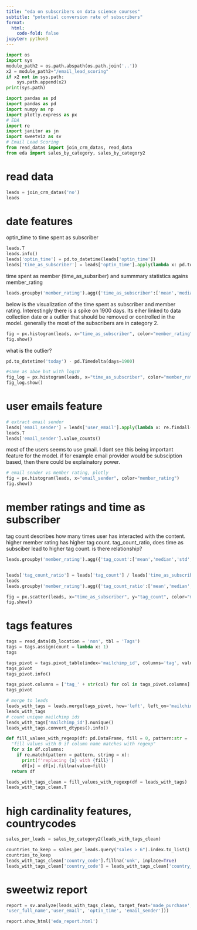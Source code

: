 ```yaml
---
title: "eda on subscribers on data science courses"
subtitle: "potential conversion rate of subscribers"
format:
  html:
    code-fold: false
jupyter: python3
---
```


```python
import os
import sys
module_path2 = os.path.abspath(os.path.join('..'))
x2 = module_path2+"/email_lead_scoring"
if x2 not in sys.path:
    sys.path.append(x2)
print(sys.path)
```

```python
import pandas as pd
import pandas as pd
import numpy as np
import plotly.express as px
# EDA 
import re
import janitor as jn
import sweetviz as sv
# Email Lead Scoring
from read_datas import join_crm_datas, read_data
from eda import sales_by_category, sales_by_category2

```

# read data

```python
leads = join_crm_datas('no')
leads
```

# date features

optin_time to time spent as subscriber

```python
leads.T
leads.info()
leads['optin_time'] = pd.to_datetime(leads['optin_time'])
leads['time_as_subscriber'] = leads['optin_time'].apply(lambda x: pd.to_datetime('today') - x).dt.days

```

time spent as member (time_as_subsriber) and summmary statistics agains member_rating
  
  ```python
  leads.groupby('member_rating').agg({'time_as_subscriber':['mean','median','min','max','std']})
  ```
  

below is the visualization of the time spent as subscriber and member rating. Interestingly there is a spike on 1900 days. Its eiher linked to data collection date or a outlier that should be removed or controlled in the model.
generally the most of the subscribers are in category 2.

  ```python
  fig = px.histogram(leads, x="time_as_subscriber", color="member_rating")
  fig.show()
  ```

what is the outlier?

  ```python
  pd.to_datetime('today') - pd.Timedelta(days=1900)
  ```

  ```python
#same as aboe but with log10
fig_log = px.histogram(leads, x="time_as_subscriber", color="member_rating", log_y=True )
fig_log.show()
  ```

# user emails feature

  ```python
# extract email sender
leads['email_sender'] = leads['user_email'].apply(lambda x: re.findall(r'@(.*)\.', x)[0])
leads.T
leads['email_sender'].value_counts()
  ```

most of the users seems to use gmail. I dont see this being important feature for the model. if for example email provider would be subsciption based, then there could be explainatory power.


  ```python
# email sender vs member rating, plotly
fig = px.histogram(leads, x="email_sender", color="member_rating")
fig.show()
  ```

# member ratings and time as subscriber


tag count describes how many times user has interacted with the content. higher member rating has higher tag count. tag_count_ratio, does time as subsciber lead to higher tag count. is there relationship?

  ```python
  leads.groupby('member_rating').agg({'tag_count':['mean','median','std', 'max']})
  
  
  leads['tag_count_ratio'] = leads['tag_count'] / leads['time_as_subscriber']
leads
  leads.groupby('member_rating').agg({'tag_count_ratio':['mean','median','std', 'max']})
  ```

```python

fig = px.scatter(leads, x="time_as_subscriber", y="tag_count", color="member_rating",title="tag count vs time as subscriber")
fig.show()
```

# tags features

```python
tags = read_data(db_location = 'non', tbl = 'Tags')
tags = tags.assign(count = lambda x: 1)
tags

tags_pivot = tags.pivot_table(index='mailchimp_id', columns='tag', values='count').fillna(0).pipe(func=jn.clean_names)
tags_pivot
tags_pivot.info()

tags_pivot.columns = ['tag_' + str(col) for col in tags_pivot.columns]
tags_pivot
```

```python
# merge to leads
leads_with_tags = leads.merge(tags_pivot, how='left', left_on='mailchimp_id', right_on='mailchimp_id')
leads_with_tags
# count unique mailchimp ids
leads_with_tags['mailchimp_id'].nunique()
leads_with_tags.convert_dtypes().info()
```

```python

def fill_values_with_regexp(df: pd.DataFrame, fill = 0, pattern:str = '^tag_'):
  "fill values with 0 if column name matches with regexp"
  for x in df.columns:
    if re.match(pattern = pattern, string = x):
      print(f'replacing {x} with {fill}')
      df[x] = df[x].fillna(value=fill)
  return df

leads_with_tags_clean = fill_values_with_regexp(df = leads_with_tags)
leads_with_tags_clean.T
```

# high cardinality features, countrycodes

```python

sales_per_leads = sales_by_category2(leads_with_tags_clean)

countries_to_keep = sales_per_leads.query("sales > 6").index.to_list()
countries_to_keep
leads_with_tags_clean['country_code'].fillna('unk', inplace=True)
leads_with_tags_clean['country_code'] = leads_with_tags_clean['country_code'].apply(lambda x: x if x in countries_to_keep else 'other')
```

# sweetwiz report
```python
report = sv.analyze(leads_with_tags_clean, target_feat='made_purchase', feat_cfg= sv.FeatureConfig(skip=['mailchimp_id', 
'user_full_name','user_email', 'optin_time', 'email_sender']))

report.show_html('eda_report.html')

```